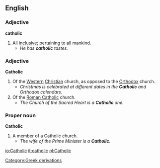 ==English==

===Adjective===
'''catholic'''
# All [[inclusive]]; pertaining to all mankind.
#*''He has '''catholic''' tastes.''

===Adjective===
'''Catholic'''
# Of the [[Western]] [[Christian]] church, as opposed to the [[Orthodox]] church.
#*''Christmas is celebrated at different dates in the '''Catholic''' and Orthodox calendars.''
# Of the [[Roman Catholic]] church.
#*''The Church of the Sacred Heart is a '''Catholic''' one.''

===Proper noun===
'''Catholic'''
# A member of a Catholic church.
#*''The wife of the Prime Minister is a '''Catholic'''.''

[[Category:Greek derivations]]

[[io:Catholic]]
[[it:catholic]]
[[pl:Catholic]]